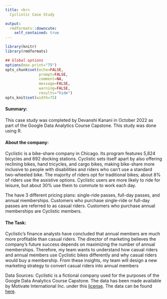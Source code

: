 ```yaml
---
title: <br>
  Cyclistic Case Study

output:
  rmdformats::downcute:
    self_contained: true
---
```


```r
library(knitr)
library(rmdformats)

## Global options
options(max.print="75")
opts_chunk$set(echo=FALSE,
               prompt=FALSE,
               comment=NA,
               message=FALSE,
               warning=FALSE, 
               results="hide")
opts_knit$set(width=75)
```

#### Summary:

This case study was completed by Devanshi Kanani in October 2022 as part of the Google Data Analytics Course Capstone. This study was done using R.

#### About the company:

Cyclistic is a bike-share company in Chicago. Its program features 5,824 bicycles and 692 docking stations. Cyclistic sets itself apart by also offering reclining bikes, hand tricycles, and cargo bikes, making bike-share more inclusive to people with disabilities and riders who can't use a standard two-wheeled bike. The majority of riders opt for traditional bikes; about 8% of riders use the assistive options. Cyclistic users are more likely to ride for leisure, but about 30% use them to commute to work each day.

The have 3 different pricing plans: single-ride passes, full-day passes, and annual memberships. Customers who purchase single-ride or full-day passes are referred to as casual riders. Customers who purchase annual memberships are Cyclistic members.

#### The Task:

Cyclistic's finance analysts have concluded that annual members are much more profitable than casual riders. The director of marketing believes the company's future success depends on maximizing the number of annual memberships. Therefore, my team wants to understand how casual riders and annual members use Cyclistic bikes differently and why casual riders would buy a membership. From these insights, my team will design a new marketing strategy to convert casual riders into annual members

Data Sources: Cyclistic is a fictional company used for the purposes of the Google Data Analytics Course Capstone. The data has been made available by Motivate International Inc. under this [license](https://ride.divvybikes.com/data-license-agreement). The data can be found [here](https://divvy-tripdata.s3.amazonaws.com/index.html).
